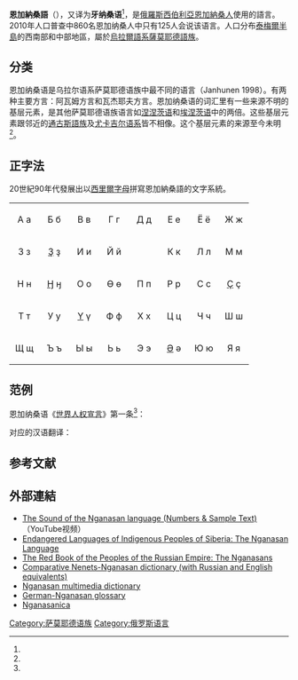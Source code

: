 {{Infobox language
|name          = 恩加納桑語
|nativename    = {{lang|nio|ня”}}
|pronunciation = {{IPA-xx|nʲɐʔ|}}
|states        = {{RUS}}
|region        = [[泰梅爾（多爾干-涅涅茨）自治區|泰梅爾自治區]]
|ethnicity     = [[恩加納桑人|恩加納桑人]]（860人，2010年）<ref name="omniglot"/>
|speakers      = 125
|date          = 2010年人口普查
|ref           = <ref name="gks.ru"/>
|familycolor   = Uralic
|fam1          = [[乌拉尔语系|乌拉尔语系]]
|fam2          = [[萨莫耶德语族|萨莫耶德语族]]
|script        = [[西里尔字母|西里尔字母]]
|iso3          = nio
|glotto        = ngan1291
|glottorefname = Nganasan
|map           = Samoyedic_map.svg
|mapcaption    = 恩加纳桑语分布区域（图中标识Nganasan）
|vitality      = 
|notice        = 
}}
'''恩加納桑語'''（{{lang|nio|ня”}}），又译为'''牙纳桑语'''<ref name="bjywxh"/>，是[[俄羅斯|俄羅斯]][[西伯利亞|西伯利亞]][[恩加納桑人|恩加納桑人]]使用的語言。2010年人口普查中860名恩加纳桑人中只有125人会说该语言。人口分布[[泰梅爾半島|泰梅爾半島]]的西南部和中部地區，屬於[[烏拉爾語系|烏拉爾語系]][[薩莫耶德語族|薩莫耶德語族]]。

== 分类 ==
恩加纳桑语是乌拉尔语系萨莫耶德语族中最不同的语言（Janhunen 1998）。有两种主要方言：阿瓦姆方言和瓦杰耶夫方言。恩加纳桑语的词汇里有一些来源不明的基层元素，是其他萨莫耶德语族语言如[[涅涅茨语|涅涅茨语]]和[[埃涅茨语|埃涅茨语]]中的两倍。这些基层元素跟邻近的[[通古斯語族|通古斯語族]]及[[尤卡吉尔语系|尤卡吉尔语系]]皆不相像。这个基层元素的来源至今未明<ref name="Хелимский"/>。

== 正字法 ==
20世紀90年代發展出以[[西里爾字母|西里爾字母]]拼寫恩加納桑語的文字系統。
{| style="font-family:'Times New Roman',Times,'Nimbus Roman No9 L',FreeSerif,'Liberation Serif',serif; font-size:1.6em; border-color:#000000; border-width:1px; border-style:solid; border-collapse:collapse; background-color:#F8F8EF"
| style="width:3em; text-align:center; padding: 3px;" | А а
| style="width:3em; text-align:center; padding: 3px;" | Б б
| style="width:3em; text-align:center; padding: 3px;" | В в
| style="width:3em; text-align:center; padding: 3px;" | Г г
| style="width:3em; text-align:center; padding: 3px;" | Д д
| style="width:3em; text-align:center; padding: 3px;" | Е е
| style="width:3em; text-align:center; padding: 3px;" | Ё ё
| style="width:3em; text-align:center; padding: 3px;" | Ж ж
|-
| style="width:3em; text-align:center; padding: 3px;" | З з
| style="width:3em; text-align:center; padding: 3px;" | [[Ҙ|Ҙ]] ҙ
| style="width:3em; text-align:center; padding: 3px;" | И и
| style="width:3em; text-align:center; padding: 3px;" | Й й
| style="width:3em; text-align:center; padding: 3px;" | {{lang|nio|”}} 
| style="width:3em; text-align:center; padding: 3px;" | К к
| style="width:3em; text-align:center; padding: 3px;" | Л л
| style="width:3em; text-align:center; padding: 3px;" | М м
|-
| style="width:3em; text-align:center; padding: 3px;" | Н н
| style="width:3em; text-align:center; padding: 3px;" | [[Ӈ|Ӈ]] ӈ
| style="width:3em; text-align:center; padding: 3px;" | О о
| style="width:3em; text-align:center; padding: 3px;" | Ө ө
| style="width:3em; text-align:center; padding: 3px;" | П п
| style="width:3em; text-align:center; padding: 3px;" | Р р
| style="width:3em; text-align:center; padding: 3px;" | С с
| style="width:3em; text-align:center; padding: 3px;" | [[Ҫ|Ҫ]] ҫ
|-
| style="width:3em; text-align:center; padding: 3px;" | Т т
| style="width:3em; text-align:center; padding: 3px;" | У у
| style="width:3em; text-align:center; padding: 3px;" | [[Ү|Ү]] ү
| style="width:3em; text-align:center; padding: 3px;" | Ф ф
| style="width:3em; text-align:center; padding: 3px;" | Х х
| style="width:3em; text-align:center; padding: 3px;" | Ц ц
| style="width:3em; text-align:center; padding: 3px;" | Ч ч
| style="width:3em; text-align:center; padding: 3px;" | Ш ш
|-
| style="width:3em; text-align:center; padding: 3px;" | Щ щ
| style="width:3em; text-align:center; padding: 3px;" | Ъ ъ
| style="width:3em; text-align:center; padding: 3px;" | Ы ы
| style="width:3em; text-align:center; padding: 3px;" | Ь ь
| style="width:3em; text-align:center; padding: 3px;" | Э э
| style="width:3em; text-align:center; padding: 3px;" | [[Ә|Ә]] ә
| style="width:3em; text-align:center; padding: 3px;" | Ю ю
| style="width:3em; text-align:center; padding: 3px;" | Я я
|}

== 范例 ==
恩加纳桑语《[[世界人权宣言|世界人权宣言]]》第一条<ref name="omniglot"/>：
:{{lang|nio|Бəнде” ӈанасанə” ӈəтукəнды” нендя”туо” ӈонə хонсы хелиде” ӈиле мəнəй (правай). Сытыӈ хонды” ӈиле ӈонда ӈонə сяру, дүзытəндыӈ ихүтүӈ нягəə” сүөарусə”.}}

对应的汉语翻译：
:{{lang|zh|人人生而自由，在尊严和权利上一律平等。他们赋有理性和良心，并应以兄弟关系的精神相对待。}}

== 参考文献 ==
{{Reflist|30em|refs=
<ref name="omniglot">{{cite web | url = https://www.omniglot.com/writing/nganasan.htm | title = Nganasan | language = en | publisher = Omniglot | accessdate = 2020-08-24 | archive-date = 2020-12-02 | archive-url = https://web.archive.org/web/20201202112120/https://omniglot.com/writing/nganasan.htm | dead-url = no }}</ref>

<ref name="gks.ru">{{Cite web|url=http://www.gks.ru/free_doc/new_site/perepis2010/croc/Documents/Vol4/pub-04-05.pdf|title=Перепись-2010: ВЛАДЕНИЕ ЯЗЫКАМИ НАСЕЛЕНИЕМ РОССИЙСКОЙ ФЕДЕРАЦИИ|language=ru|website=gks.ru|publisher=Russian Bureau of Statistics|access-date=2017-11-01|archive-date=2019-12-10|archive-url=https://web.archive.org/web/20191210000012/https://www.gks.ru/free_doc/new_site/perepis2010/croc/Documents/Vol4/pub-04-05.pdf|dead-url=no}}</ref>

<ref name="bjywxh">{{cite web | url = http://www.bjywxh.org.cn/html/2017/sjyy_0730/295.html | title = 浅谈世界语言谱系 | language = zh | publisher = 北京语言文字工作协会 | date = 2017-07-30 | accessdate = 2020-07-27 | archive-date = 2020-07-27 | archive-url = https://web.archive.org/web/20200727115025/http://www.bjywxh.org.cn/html/2017/sjyy_0730/295.html | dead-url = no }}</ref>

<ref name="Хелимский">{{cite web | url = http://www.philology.ru/linguistics3/khelimsky-00d.htm | title = Самодийская лингвистическая реконструкция и праистория самодийцев | author = Хелимский Е.А. | language = ru | publisher = Русский филологический портал | accessdate = 2020-08-24 | archive-date = 2020-02-23 | archive-url = https://web.archive.org/web/20200223200520/http://philology.ru/linguistics3/khelimsky-00d.htm | dead-url = no }}</ref>
}}

==外部連結==
{{Incubator|code= nio/Ñanokåj}}
* [https://www.youtube.com/watch?v=_GJDMfayYLM The Sound of the Nganasan language (Numbers & Sample Text)] {{Wayback|url=https://www.youtube.com/watch?v=_GJDMfayYLM |date=20201223051939 }}（YouTube视频）
*[http://lingsib.iea.ras.ru/en/languages/nganasan.shtml Endangered Languages of Indigenous Peoples of Siberia: The Nganasan Language] {{Wayback|url=http://lingsib.iea.ras.ru/en/languages/nganasan.shtml |date=20200224045659 }} {{en}}
*[http://www.eki.ee/books/redbook/nganasans.shtml The Red Book of the Peoples of the Russian Empire: The Nganasans] {{Wayback|url=http://www.eki.ee/books/redbook/nganasans.shtml |date=20110926141254 }} {{en}}
*[https://web.archive.org/web/20101014160917/http://www.speech.nw.ru/NenNgan/ Comparative Nenets-Nganasan dictionary (with Russian and English equivalents)]
*[https://web.archive.org/web/20070126090232/http://www.speech.nw.ru/Nganasan/ Nganasan multimedia dictionary]
*[http://wwwuser.gwdg.de/~mkatzsc/d2n_a_h.htm German-Nganasan glossary] {{Wayback|url=http://wwwuser.gwdg.de/~mkatzsc/d2n_a_h.htm |date=20200815175044 }} {{de}}
*[https://web.archive.org/web/20190804103406/http://www.nganasanica.de/ Nganasanica]

{{乌拉尔语系}}

[[Category:萨莫耶德语族|Category:萨莫耶德语族]]
[[Category:俄罗斯语言|Category:俄罗斯语言]]